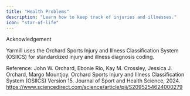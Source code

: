 ```yaml
---
title: "Health Problems"
description: "Learn how to keep track of injuries and illnesses."
icon: "star-of-life"
---
```




Acknowledgement

Yarmill uses the Orchard Sports Injury and Illness Classification System (OSIICS) for standardized injury and illness diagnosis coding.

Reference:
John W. Orchard, Ebonie Rio, Kay M. Crossley, Jessica J. Orchard, Margo Mountjoy.
Orchard Sports Injury and Illness Classification System (OSIICS) Version 15.
Journal of Sport and Health Science, 2024.
https://www.sciencedirect.com/science/article/pii/S2095254624000279